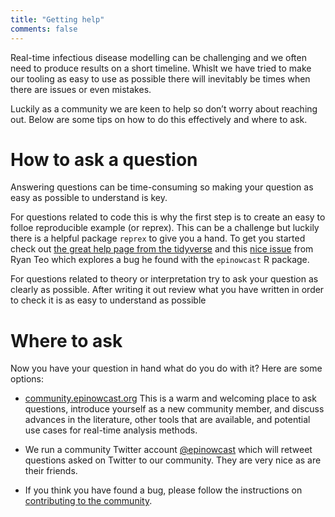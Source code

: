```yaml
---
title: "Getting help"
comments: false
---
```


Real-time infectious disease modelling can be challenging and we often need to produce results on a short timeline. Whislt we have tried to make our tooling as easy to use as possible there will inevitably be times when there are issues or even mistakes.

Luckily as a community we are keen to help so don't worry about reaching out. Below are some tips on how to do this effectively and where to ask.

# How to ask a question

Answering questions can be time-consuming so making your question as easy as possible to understand is key. 

For questions related to code this is why the first step is to create an easy to folloe reproducible example (or reprex). This can be a challenge but luckily there is a helpful package `reprex` to give you a hand. To get you started check out [the great help page from the tidyverse](https://www.tidyverse.org/help/#reprex) and this [nice issue](https://github.com/epinowcast/epinowcast/issues/148) from Ryan Teo which explores a bug he found with the `epinowcast` R package.

For questions related to theory or interpretation try to ask your question as clearly as possible. After writing it out review what you have written in order to check it is as easy to understand as possible


# Where to ask

Now you have your question in hand what do you do with it? Here are some options:

- [community.epinowcast.org](https://community.epinowcast.org/) This is a warm and welcoming place to ask questions, introduce yourself as a new community member, and discuss advances in the literature, other tools that are available, and potential use cases for real-time analysis methods.

- We run a community Twitter account [@epinowcast](https://twitter.com/epinowcast) which will retweet questions asked on Twitter to our community. They are very nice as are their friends.

- If you think you have found a bug, please follow the instructions on [contributing to the community](https://www.epinowcast.org/contribute/).